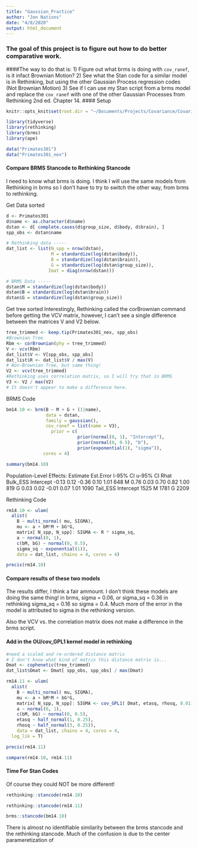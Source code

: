 ```yaml
---
title: "Gaussian_Practice"
author: "Jon Nations"
date: "4/8/2020"
output: html_document
---
```


### The goal of this project is to figure out how to do better comparative work.
####The way to do that is:
1) Figure out what brms is doing with ```cov_ranef```, is it infact Brownian Motion?
2) See what the Stan code for a similar model is in Rethinking, but using the other Gaussian Process regression codes (Not Brownian Motion)
3) See if I can use my Stan script from a brms model and replace the ```cov_ranef``` with one of the other Gaussian Processes from Rethinking 2nd ed. Chapter 14.
#### Setup
```r
knitr::opts_knit$set(root.dir = "~/Documents/Projects/Covariance/Covariance")
```

```r
library(tidyverse)
library(rethinking)
library(brms)
library(ape)
```

```r
data("Primates301")
data("Primates301_nex")
```

#### Compare BRMS Stancode to Rethinking Stancode
I need to know what brms is doing. I think I will use the same models from Rethinking in brms so I don't have to try to switch the other way, from brms to rethinking. 

Get Data sorted
```r
d <- Primates301
d$name <- as.character(d$name)
dstan <- d[ complete.cases(d$group_size, d$body, d$brain), ]
spp_obs <- dstan$name

# Rethinking data -----
dat_list <- list(N_spp = nrow(dstan),
                 M = standardize(log(dstan$body)),
                 B = standardize(log(dstan$brain)),
                 G = standardize(log(dstan$group_size)),
                Imat = diag(nrow(dstan)))

# BRMS Data -----
dstan$M = standardize(log(dstan$body))
dstan$B = standardize(log(dstan$brain))
dstan$G = standardize(log(dstan$group_size))
```

Get tree sorted
Interestingly, Rethinking called the corBrownian command before getting the VCV matrix, however, I can't see a single difference between the matrices V and V2 below.
```r

tree_trimmed <- keep.tip(Primates301_nex, spp_obs)
#Brownian Tree
Rbm <- corBrownian(phy = tree_trimmed)
V <- vcv(Rbm)
dat_list$V <- V[spp_obs, spp_obs]
dat_list$R <- dat_list$V / max(V)
# Non-Brownian Tree, but same thing!
V2 <- vcv(tree_trimmed)
#Rethinking uses correlation matrix, so I will try that in BRMS
V3 <- V2 / max(V2)
# It doesn't appear to make a difference here.
```

BRMS Code
```r
bm14.10 <- brm(B ~ M + G + (1|name),
               data = dstan,
               family = gaussian(),
               cov_ranef = list(name = V3),
                 prior = c(
                           prior(normal(0, 1), "Intercept"),
                           prior(normal(0, 0.5), "b"),
                           prior(exponential(1), "sigma")),
              cores = 4)
```

```r
summary(bm14.10)
```
Population-Level Effects: 
          Estimate Est.Error l-95% CI u-95% CI Rhat Bulk_ESS
Intercept    -0.13      0.12    -0.36     0.10 1.01      648
M             0.76      0.03     0.70     0.82 1.00      819
G             0.03      0.02    -0.01     0.07 1.01     1090
          Tail_ESS
Intercept     1525
M             1781
G             2209


Rethinking Code
```r
rm14.10 <- ulam(
  alist(
    B ~ multi_normal( mu, SIGMA),
    mu <- a + bM*M + bG*G,
    matrix[ N_spp, N_spp]: SIGMA <- R * sigma_sq,
    a ~ normal(0, 1),
    c(bM, bG) ~ normal(0, 0.5),
    sigma_sq ~ exponential(1)),
    data = dat_list, chains = 4, cores = 4)
```

```r
precis(rm14.10)
```
#### Compare results of these two models

The results differ, I think a fair ammount. I don't think these models are doing the same thing!
in brms, sigma = 0.06, or sigma_sq = 0.36 in rethinking sigma_sq = 0.16 so sigma = 0.4. Much more of the error in the model is attributed to sigma in the rethinking version. 

Also the VCV vs. the correlation matrix does not make a difference in the brms script.

#### Add in the OU/cov_GPL1 kernel model in rethinking

```r
#need a scaled and re-ordered distance matrix
# I don't know what kind of matrix this distance matrix is...
Dmat <- cophenetic(tree_trimmed)
dat_list$Dmat <- Dmat[ spp_obs, spp_obs] / max(Dmat)

rm14.11 <- ulam(
  alist(
    B ~ multi_normal( mu, SIGMA),
    mu <- a + bM*M + bG*G,
    matrix[ N_spp, N_spp]: SIGMA <- cov_GPL1( Dmat, etasq, rhosq, 0.01),
    a ~ normal(0, 1),
    c(bM, bG) ~ normal(0, 0.5),
    etasq ~ half_normal(1, 0.25),
    rhosq ~ half_normal(3, 0.25)),
    data = dat_list, chains = 4, cores = 4,
  log_lik = T)
```

```r
precis(rm14.11)
```

```r
compare(rm14.10, rm14.11)
```


#### Time For Stan Codes
Of course they could NOT be more different!
```r
rethinking::stancode(rm14.10)
```

```r
rethinking::stancode(rm14.11)
```

```r
brms::stancode(bm14.10)
```


There is almost no identifiable similarity between the brms stancode and the rethinking stancode. Much of the confusion is due to the center parameretization of 
